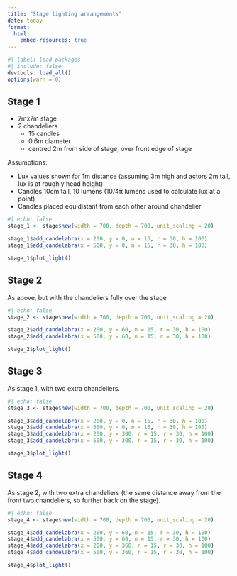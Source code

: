 ```yaml
---
title: "Stage lighting arrangements"
date: today
format:
  html:
    embed-resources: true
---
```

```r
#| label: load-packages
#| include: false
devtools::load_all()
options(warn = 0)
```
## Stage 1

- 7mx7m stage
- 2 chandeliers
  - 15 candles
  - 0.6m diameter
  - centred 2m from side of stage, over front edge of stage

Assumptions:

- Lux values shown for 1m distance (assuming 3m high and actors 2m tall, lux is at roughly head height)
- Candles 10cm tall, 10 lumens (10/4π lumens used to calculate lux at a point)
- Candles placed equidistant from each other around chandelier
  
```r
#| echo: false
stage_1 <- stage$new(width = 700, depth = 700, unit_scaling = 20)

stage_1$add_candelabra(x = 200, y = 0, n = 15, r = 30, h = 100)
stage_1$add_candelabra(x = 500, y = 0, n = 15, r = 30, h = 100)

stage_1$plot_light()
```

## Stage 2

As above, but with the chandeliers fully over the stage

```r
#| echo: false
stage_2 <- stage$new(width = 700, depth = 700, unit_scaling = 20)

stage_2$add_candelabra(x = 200, y = 60, n = 15, r = 30, h = 100)
stage_2$add_candelabra(x = 500, y = 60, n = 15, r = 30, h = 100)

stage_2$plot_light()
```

## Stage 3

As stage 1, with two extra chandeliers.

```r
#| echo: false
stage_3 <- stage$new(width = 700, depth = 700, unit_scaling = 20)

stage_3$add_candelabra(x = 200, y = 0, n = 15, r = 30, h = 100)
stage_3$add_candelabra(x = 500, y = 0, n = 15, r = 30, h = 100)
stage_3$add_candelabra(x = 200, y = 300, n = 15, r = 30, h = 100)
stage_3$add_candelabra(x = 500, y = 300, n = 15, r = 30, h = 100)

stage_3$plot_light()
```

## Stage 4

As stage 2, with two extra chandeliers (the same distance away from the front two chandeliers, so further back on the stage).

```r
#| echo: false
stage_4 <- stage$new(width = 700, depth = 700, unit_scaling = 20)

stage_4$add_candelabra(x = 200, y = 60, n = 15, r = 30, h = 100)
stage_4$add_candelabra(x = 500, y = 60, n = 15, r = 30, h = 100)
stage_4$add_candelabra(x = 200, y = 360, n = 15, r = 30, h = 100)
stage_4$add_candelabra(x = 500, y = 360, n = 15, r = 30, h = 100)

stage_4$plot_light()
```

